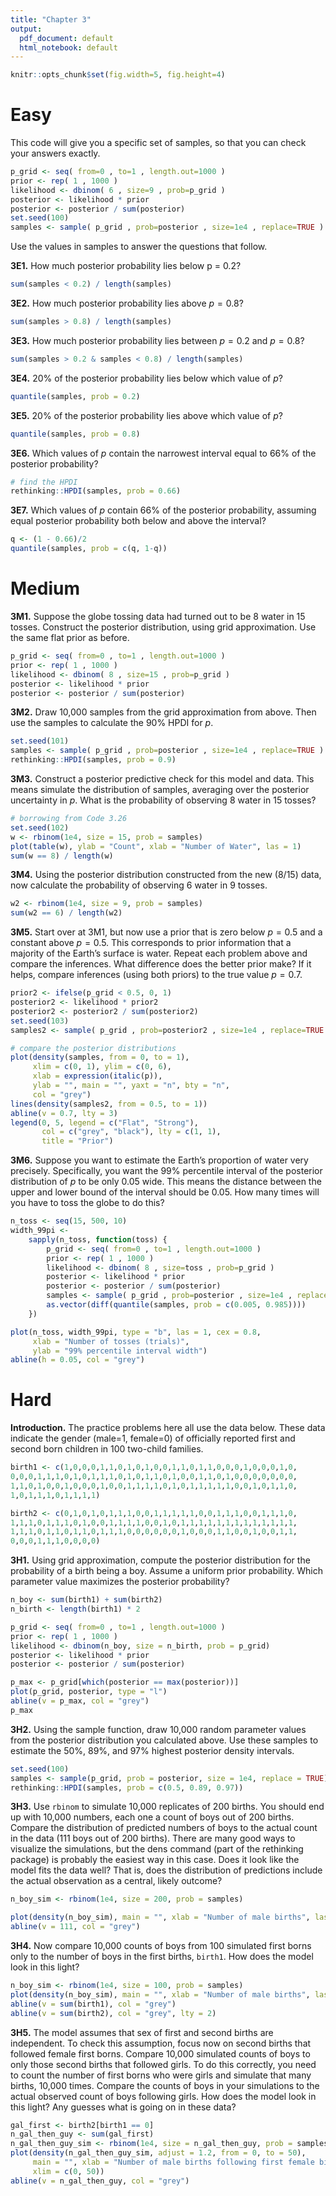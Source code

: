 ```yaml
---
title: "Chapter 3"
output:
  pdf_document: default
  html_notebook: default
---
```


```r
knitr::opts_chunk$set(fig.width=5, fig.height=4) 
```


# Easy

This code will give you a specific set of samples, so that you can check your answers exactly.

```r
p_grid <- seq( from=0 , to=1 , length.out=1000 )
prior <- rep( 1 , 1000 )
likelihood <- dbinom( 6 , size=9 , prob=p_grid )
posterior <- likelihood * prior
posterior <- posterior / sum(posterior)
set.seed(100)
samples <- sample( p_grid , prob=posterior , size=1e4 , replace=TRUE )
```

Use the values in samples to answer the questions that follow.

**3E1.** How much posterior probability lies below p = 0.2?
```r
sum(samples < 0.2) / length(samples)
```

**3E2.** How much posterior probability lies above $p = 0.8$?
```r
sum(samples > 0.8) / length(samples)
```

**3E3.** How much posterior probability lies between $p = 0.2$ and $p = 0.8$?
```r
sum(samples > 0.2 & samples < 0.8) / length(samples)
```

**3E4.** 20% of the posterior probability lies below which value of $p$?
```r
quantile(samples, prob = 0.2)
```

**3E5.** 20% of the posterior probability lies above which value of $p$?
```r
quantile(samples, prob = 0.8)
```

**3E6.** Which values of $p$ contain the narrowest interval equal to 66% of the posterior probability?
```r
# find the HPDI
rethinking::HPDI(samples, prob = 0.66)
```

**3E7.** Which values of $p$ contain 66% of the posterior probability, assuming equal posterior probability both below and above the interval?
```r
q <- (1 - 0.66)/2
quantile(samples, prob = c(q, 1-q))
```

# Medium

**3M1.** Suppose the globe tossing data had turned out to be 8 water in 15 tosses. Construct the posterior distribution, using grid approximation. Use the same flat prior as before.
```r
p_grid <- seq( from=0 , to=1 , length.out=1000 )
prior <- rep( 1 , 1000 )
likelihood <- dbinom( 8 , size=15 , prob=p_grid )
posterior <- likelihood * prior
posterior <- posterior / sum(posterior)
```

**3M2.** Draw 10,000 samples from the grid approximation from above. Then use the samples to calculate the 90% HPDI for $p$.
```r
set.seed(101)
samples <- sample( p_grid , prob=posterior , size=1e4 , replace=TRUE )
rethinking::HPDI(samples, prob = 0.9)
```

**3M3.** Construct a posterior predictive check for this model and data. This means simulate the distribution of samples, averaging over the posterior uncertainty in $p$. What is the probability of observing 8 water in 15 tosses?
```r
# borrowing from Code 3.26
set.seed(102)
w <- rbinom(1e4, size = 15, prob = samples)
plot(table(w), ylab = "Count", xlab = "Number of Water", las = 1)
sum(w == 8) / length(w)
```

**3M4.** Using the posterior distribution constructed from the new (8/15) data, now calculate the probability of observing 6 water in 9 tosses.
```r
w2 <- rbinom(1e4, size = 9, prob = samples)
sum(w2 == 6) / length(w2)
```

**3M5.** Start over at 3M1, but now use a prior that is zero below $p = 0.5$ and a constant above $p = 0.5$. This corresponds to prior information that a majority of the Earth’s surface is water. Repeat each problem above and compare the inferences. What difference does the better prior make? If it helps, compare inferences (using both priors) to the true value $p = 0.7$.
```r
prior2 <- ifelse(p_grid < 0.5, 0, 1)
posterior2 <- likelihood * prior2
posterior2 <- posterior2 / sum(posterior2)
set.seed(103)
samples2 <- sample( p_grid , prob=posterior2 , size=1e4 , replace=TRUE )

# compare the posterior distributions
plot(density(samples, from = 0, to = 1), 
     xlim = c(0, 1), ylim = c(0, 6),
     xlab = expression(italic(p)), 
     ylab = "", main = "", yaxt = "n", bty = "n",
     col = "grey")
lines(density(samples2, from = 0.5, to = 1))
abline(v = 0.7, lty = 3)
legend(0, 5, legend = c("Flat", "Strong"), 
       col = c("grey", "black"), lty = c(1, 1),
       title = "Prior")
```

**3M6.** Suppose you want to estimate the Earth’s proportion of water very precisely. Specifically, you want the 99% percentile interval of the posterior distribution of $p$ to be only 0.05 wide. This means the distance between the upper and lower bound of the interval should be 0.05. How many times will you have to toss the globe to do this?
```r
n_toss <- seq(15, 500, 10)
width_99pi <- 
    sapply(n_toss, function(toss) {
        p_grid <- seq( from=0 , to=1 , length.out=1000 )
        prior <- rep( 1 , 1000 )
        likelihood <- dbinom( 8 , size=toss , prob=p_grid )
        posterior <- likelihood * prior
        posterior <- posterior / sum(posterior)
        samples <- sample( p_grid , prob=posterior , size=1e4 , replace=TRUE )
        as.vector(diff(quantile(samples, prob = c(0.005, 0.985))))
    })

plot(n_toss, width_99pi, type = "b", las = 1, cex = 0.8,
     xlab = "Number of tosses (trials)",
     ylab = "99% percentile interval width")
abline(h = 0.05, col = "grey")
```

# Hard

**Introduction.** The practice problems here all use the data below. These data indicate the gender (male=1, female=0) of officially reported first and second born children in 100 two-child families.

```r
birth1 <- c(1,0,0,0,1,1,0,1,0,1,0,0,1,1,0,1,1,0,0,0,1,0,0,0,1,0,
0,0,0,1,1,1,0,1,0,1,1,1,0,1,0,1,1,0,1,0,0,1,1,0,1,0,0,0,0,0,0,0,
1,1,0,1,0,0,1,0,0,0,1,0,0,1,1,1,1,0,1,0,1,1,1,1,1,0,0,1,0,1,1,0,
1,0,1,1,1,0,1,1,1,1)

birth2 <- c(0,1,0,1,0,1,1,1,0,0,1,1,1,1,1,0,0,1,1,1,0,0,1,1,1,0,
1,1,1,0,1,1,1,0,1,0,0,1,1,1,1,0,0,1,0,1,1,1,1,1,1,1,1,1,1,1,1,1,
1,1,1,0,1,1,0,1,1,0,1,1,1,0,0,0,0,0,0,1,0,0,0,1,1,0,0,1,0,0,1,1,
0,0,0,1,1,1,0,0,0,0)
```

**3H1.** Using grid approximation, compute the posterior distribution for the probability of a birth being a boy. Assume a uniform prior probability. Which parameter value maximizes the posterior probability?
```r
n_boy <- sum(birth1) + sum(birth2)
n_birth <- length(birth1) * 2

p_grid <- seq( from=0 , to=1 , length.out=1000 )
prior <- rep( 1 , 1000 )
likelihood <- dbinom(n_boy, size = n_birth, prob = p_grid)
posterior <- likelihood * prior
posterior <- posterior / sum(posterior)

p_max <- p_grid[which(posterior == max(posterior))]
plot(p_grid, posterior, type = "l")
abline(v = p_max, col = "grey")
p_max
```
**3H2.** Using the sample function, draw 10,000 random parameter values from the posterior distribution you calculated above. Use these samples to estimate the 50%, 89%, and 97% highest posterior density intervals.
```r
set.seed(100)
samples <- sample(p_grid, prob = posterior, size = 1e4, replace = TRUE)
rethinking::HPDI(samples, prob = c(0.5, 0.89, 0.97))
```

**3H3.** Use `rbinom` to simulate 10,000 replicates of 200 births. You should end up with 10,000 numbers, each one a count of boys out of 200 births. Compare the distribution of predicted numbers of boys to the actual count in the data (111 boys out of 200 births). There are many good ways to visualize the simulations, but the dens command (part of the rethinking package) is probably the easiest way in this case. Does it look like the model fits the data well? That is, does the distribution of predictions include the actual observation as a central, likely outcome?
```r
n_boy_sim <- rbinom(1e4, size = 200, prob = samples)

plot(density(n_boy_sim), main = "", xlab = "Number of male births", las = 1)
abline(v = 111, col = "grey")
```

**3H4.** Now compare 10,000 counts of boys from 100 simulated first borns only to the number of boys in the first births, `birth1`. How does the model look in this light?
```r
n_boy_sim <- rbinom(1e4, size = 100, prob = samples)
plot(density(n_boy_sim), main = "", xlab = "Number of male births", las = 1)
abline(v = sum(birth1), col = "grey")
abline(v = sum(birth2), col = "grey", lty = 2)
```

**3H5.** The model assumes that sex of first and second births are independent. To check this assumption, focus now on second births that followed female first borns. Compare 10,000 simulated counts of boys to only those second births that followed girls. To do this correctly, you need to count the number of first borns who were girls and simulate that many births, 10,000 times. Compare the counts of boys in your simulations to the actual observed count of boys following girls. How does the model look in this light? Any guesses what is going on in these data?
```r
gal_first <- birth2[birth1 == 0]
n_gal_then_guy <- sum(gal_first)
n_gal_then_guy_sim <- rbinom(1e4, size = n_gal_then_guy, prob = samples)
plot(density(n_gal_then_guy_sim, adjust = 1.2, from = 0, to = 50), 
     main = "", xlab = "Number of male births following first female birth", las = 1,
     xlim = c(0, 50))
abline(v = n_gal_then_guy, col = "grey")
```

